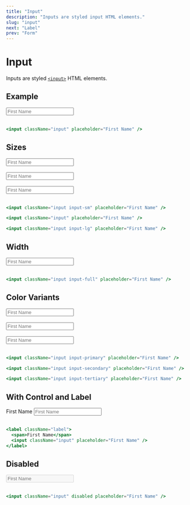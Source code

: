 ```yaml
---
title: "Input"
description: "Inputs are styled input HTML elements."
slug: "input"
next: "Label"
prev: "Form"
---
```


# Input

Inputs are styled [`<input>`](https://developer.mozilla.org/en-US/docs/Web/HTML/Element/input) HTML elements.

## Example

<input className="input" placeholder="First Name" />
<br />
<br />

```jsx
<input className="input" placeholder="First Name" />
```

## Sizes

<input className="input input-sm" placeholder="First Name" />
<br />
<br />
<input className="input" placeholder="First Name" />
<br />
<br />
<input className="input input-lg" placeholder="First Name" />
<br />
<br />

```jsx
<input className="input input-sm" placeholder="First Name" />

<input className="input" placeholder="First Name" />

<input className="input input-lg" placeholder="First Name" />
```

## Width

<input className="input input-full" placeholder="First Name" />
<br />
<br />

```jsx
<input className="input input-full" placeholder="First Name" />
```

## Color Variants

<input className="input input-primary" placeholder="First Name" />
<br />
<br />
<input className="input input-secondary" placeholder="First Name" />
<br />
<br />
<input className="input input-tertiary" placeholder="First Name" />
<br />
<br />

```jsx
<input className="input input-primary" placeholder="First Name" />

<input className="input input-secondary" placeholder="First Name" />

<input className="input input-tertiary" placeholder="First Name" />
```

## With Control and Label

<label className="label">
  <span>First Name</span>
  <input className="input" placeholder="First Name" />
</label>
<br />
<br />

```jsx
<label className="label">
  <span>First Name</span>
  <input className="input" placeholder="First Name" />
</label>
```

## Disabled

<input className="input" disabled placeholder="First Name" />
<br />
<br />

```jsx
<input className="input" disabled placeholder="First Name" />
```

